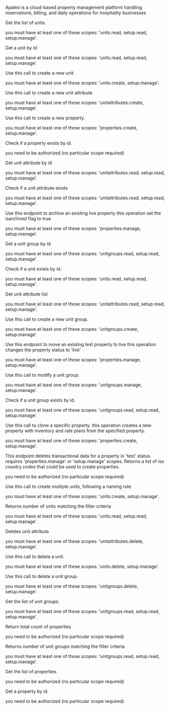 Apaleo is a cloud-based property management platform handling reservations, billing, and daily operations for hospitality businesses

<Accordion title="Get a units list">
Get the list of units.

you must have at least one of these scopes: 'units.read, setup.read, setup.manage'.
</Accordion>

<Accordion title="Get a unit">
Get a unit by id.

you must have at least one of these scopes: 'units.read, setup.read, setup.manage'.
</Accordion>

<Accordion title="Create a unit">
Use this call to create a new unit.

you must have at least one of these scopes: 'units.create, setup.manage'.
</Accordion>

<Accordion title="Create a unit attribute">
Use this call to create a new unit attribute.

you must have at least one of these scopes: 'unitattributes.create, setup.manage'.
</Accordion>

<Accordion title="Creates a property">
Use this call to create a new property.

you must have at least one of these scopes: 'properties.create, setup.manage'.
</Accordion>

<Accordion title="Check if a property exists">
Check if a property exists by id.

you need to be authorized (no particular scope required)
</Accordion>

<Accordion title="Get unit attribute by id">
Get unit attribute by id

you must have at least one of these scopes: 'unitattributes.read, setup.read, setup.manage'.
</Accordion>

<Accordion title="Check if a unit attribute exists">
Check if a unit attribute exists

you must have at least one of these scopes: 'unitattributes.read, setup.read, setup.manage'.
</Accordion>

<Accordion title="Archive a property">
Use this endpoint to archive an existing live property this operation set the isarchived flag to true

you must have at least one of these scopes: 'properties.manage, setup.manage'.
</Accordion>

<Accordion title="Get a unit group">
Get a unit group by id.

you must have at least one of these scopes: 'unitgroups.read, setup.read, setup.manage'.
</Accordion>

<Accordion title="Check if a unit exists">
Check if a unit exists by id.

you must have at least one of these scopes: 'units.read, setup.read, setup.manage'.
</Accordion>

<Accordion title="Get unit attribute list">
Get unit attribute list

you must have at least one of these scopes: 'unitattributes.read, setup.read, setup.manage'.
</Accordion>

<Accordion title="Create a unit group">
Use this call to create a new unit group.

you must have at least one of these scopes: 'unitgroups.create, setup.manage'.
</Accordion>

<Accordion title="Move property to live">
Use this endpoint to move an existing test property to live this operation changes the property status to 'live'

you must have at least one of these scopes: 'properties.manage, setup.manage'.
</Accordion>

<Accordion title="Replace a unit group">
Use this call to modify a unit group.

you must have at least one of these scopes: 'unitgroups.manage, setup.manage'.
</Accordion>

<Accordion title="Check if a unit group exists">
Check if a unit group exists by id.

you must have at least one of these scopes: 'unitgroups.read, setup.read, setup.manage'.
</Accordion>

<Accordion title="Clones a property">
Use this call to clone a specific property. this operation creates a new property with inventory and rate plans from the specified property.

you must have at least one of these scopes: 'properties.create, setup.manage'.
</Accordion>

<Accordion title="Reset a test property and delete all transactional data">
This endpoint deletes transactional data for a property in 'test' status. requires 'properties.manage' or 'setup.manage' scopes.
</Accordion>

<Accordion title="Returns a list of supported countries">
Returns a list of iso country codes that could be used to create properties.

you need to be authorized (no particular scope required)
</Accordion>

<Accordion title="Create multiple units">
Use this call to create multiple units, following a naming rule.

you must have at least one of these scopes: 'units.create, setup.manage'.
</Accordion>

<Accordion title="Returns number of units">
Returns number of units matching the filter criteria

you must have at least one of these scopes: 'units.read, setup.read, setup.manage'.
</Accordion>

<Accordion title="Deletes unit attribute">
Deletes unit attribute

you must have at least one of these scopes: 'unitattributes.delete, setup.manage'.
</Accordion>

<Accordion title="Delete a unit">
Use this call to delete a unit.

you must have at least one of these scopes: 'units.delete, setup.manage'.
</Accordion>

<Accordion title="Delete a unit group">
Use this call to delete a unit group.

you must have at least one of these scopes: 'unitgroups.delete, setup.manage'.
</Accordion>

<Accordion title="Get all unit groups or all unit groups for a property">
Get the list of unit groups.

you must have at least one of these scopes: 'unitgroups.read, setup.read, setup.manage'.
</Accordion>

<Accordion title="Return total count of properties">
Return total count of properties

you need to be authorized (no particular scope required)
</Accordion>

<Accordion title="Returns number of unit groups">
Returns number of unit groups matching the filter criteria

you must have at least one of these scopes: 'unitgroups.read, setup.read, setup.manage'.
</Accordion>

<Accordion title="Get a properties list">
Get the list of properties.

you need to be authorized (no particular scope required)
</Accordion>

<Accordion title="Get a property">
Get a property by id.

you need to be authorized (no particular scope required)
</Accordion>


